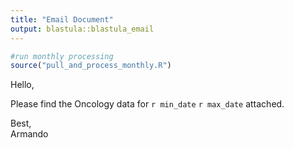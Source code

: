 ```yaml
---
title: "Email Document"
output: blastula::blastula_email
---
```


```r
#run monthly processing
source("pull_and_process_monthly.R")
```

Hello,

Please find the Oncology data for `r min_date` `r max_date` attached.

Best,  
Armando
